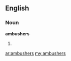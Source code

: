 ==English==

===Noun===
'''ambushers'''

# {{plural of|[[ambusher]]}}

[[ar:ambushers]]
[[my:ambushers]]